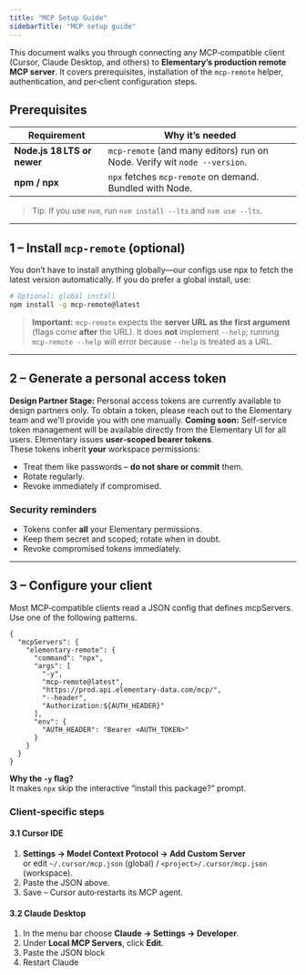 ```yaml
---
title: "MCP Setup Guide"
sidebarTitle: "MCP setup guide"
---
```



This document walks you through connecting any MCP‑compatible client (Cursor, Claude Desktop, and others) to **Elementary’s production remote MCP server**. 
It covers prerequisites, installation of the `mcp-remote` helper, authentication, and per‑client configuration steps.

## Prerequisites
| Requirement | Why it’s needed |
|-------------|-----------------|
| **Node.js 18 LTS or newer** | `mcp-remote` (and many editors) run on Node. Verify wit `node --version`. |
| **npm / npx** | `npx` fetches `mcp-remote` on demand. Bundled with Node. |

> Tip: If you use `nvm`, run `nvm install --lts` and `nvm use --lts`.

---

## 1 – Install `mcp-remote` (optional)
You don’t have to install anything globally—our configs use npx to fetch the latest version automatically. If you do prefer a global install, use:
```bash
# Optional: global install
npm install -g mcp-remote@latest
```

> **Important:** `mcp-remote` expects the **server URL as the first argument** (flags come **after** the URL). It does **not** implement `--help`; running `mcp-remote --help` will error because `--help` is treated as a URL.

---

## 2 – Generate a personal access token
**Design Partner Stage:** Personal access tokens are currently available to design partners only. To obtain a token, please reach out to the Elementary team and we'll provide you with one manually.
**Coming soon:** Self-service token management will be available directly from the Elementary UI for all users.
Elementary issues **user‑scoped bearer tokens**.  
These tokens inherit **your** workspace permissions:
* Treat them like passwords – **do not share or commit** them.  
* Rotate regularly.  
* Revoke immediately if compromised.

### Security reminders
* Tokens confer **all** your Elementary permissions.  
* Keep them secret and scoped; rotate when in doubt.  
* Revoke compromised tokens immediately.


---

## 3 – Configure your client
Most MCP‑compatible clients read a JSON config that defines mcpServers. Use one of the following patterns.
```jsonc
{
  "mcpServers": {
    "elementary-remote": {
      "command": "npx",
      "args": [
        "-y",
        "mcp-remote@latest",
        "https://prod.api.elementary-data.com/mcp/",
        "--header",
        "Authorization:${AUTH_HEADER}"
      ],
      "env": {
        "AUTH_HEADER": "Bearer <AUTH_TOKEN>"
      }
    }
  }
}
```
**Why the `-y` flag?**  
It makes `npx` skip the interactive “install this package?” prompt.

### Client‑specific steps

#### 3.1 Cursor IDE
1. **Settings → Model Context Protocol → Add Custom Server**  
   or edit `~/.cursor/mcp.json` (global) / `<project>/.cursor/mcp.json` (workspace).
2. Paste the JSON above.
3. Save – Cursor auto‑restarts its MCP agent.

#### 3.2 Claude Desktop
1. In the menu bar choose **Claude → Settings -> Developer**.
2. Under **Local MCP Servers**, click **Edit**.
3. Paste the JSON block
4. Restart Claude


